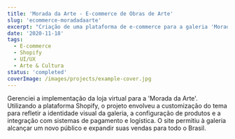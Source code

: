 ```yaml
---
title: 'Morada da Arte - E-commerce de Obras de Arte'
slug: 'ecommerce-moradadaarte'
excerpt: "Criação de uma plataforma de e-commerce para a galeria 'Morada da Arte', permitindo a venda de obras de arte e produtos relacionados online."
date: '2020-11-18'
tags:
  - E-commerce
  - Shopify
  - UI/UX
  - Arte & Cultura
status: 'completed'
coverImage: /images/projects/example-cover.jpg
---
```


Gerenciei a implementação da loja virtual para a 'Morada da Arte'. Utilizando a plataforma Shopify, o projeto envolveu a customização do tema para refletir a identidade visual da galeria, a configuração de produtos e a integração com sistemas de pagamento e logística. O site permitiu à galeria alcançar um novo público e expandir suas vendas para todo o Brasil.
